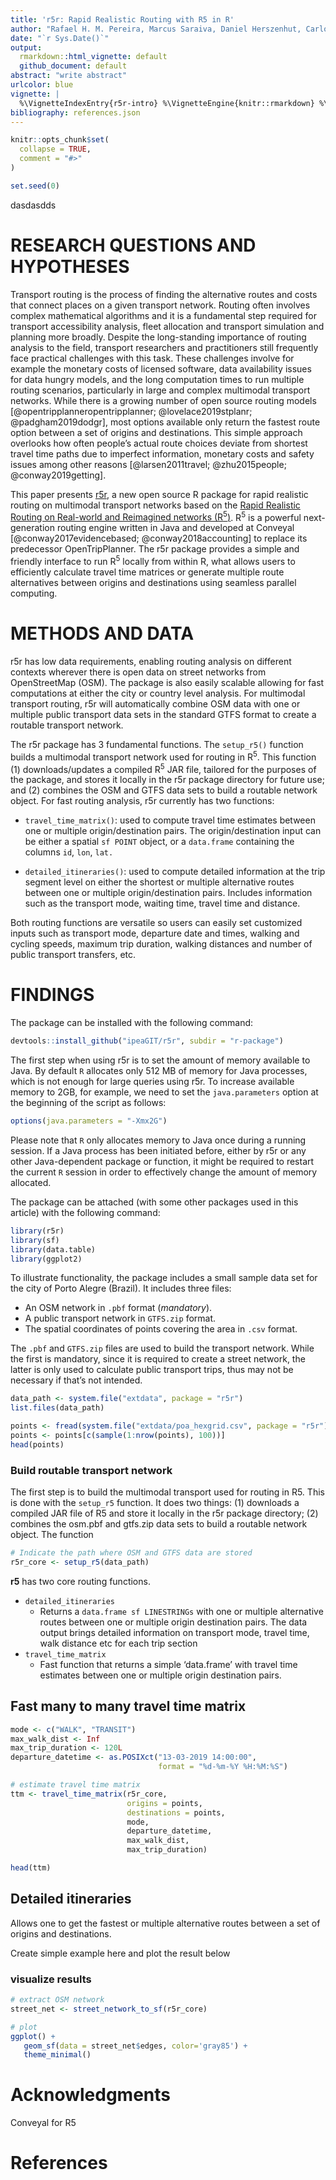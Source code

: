 ```yaml
---
title: 'r5r: Rapid Realistic Routing with R5 in R'
author: "Rafael H. M. Pereira, Marcus Saraiva, Daniel Herszenhut, Carlos Kaue Braga"
date: "`r Sys.Date()`"
output:
  rmarkdown::html_vignette: default
  github_document: default
abstract: "write abstract"
urlcolor: blue
vignette: |
  %\VignetteIndexEntry{r5r-intro} %\VignetteEngine{knitr::rmarkdown} %\VignetteEncoding{UTF-8}
bibliography: references.json
---
```


```r
knitr::opts_chunk$set(
  collapse = TRUE,
  comment = "#>"
)

set.seed(0)
```

<!-- Examples of similar papers -->
<!--  - https://transportfindings.org/article/8416-accessibility-toolbox-for-r-and-arcgis -->

<!--  - https://transportfindings.org/article/6945-dodgr-an-r-package-for-network-flow-aggregation -->

<!--  - https://joss.theoj.org/papers/10.21105/joss.01926 -->

dasdasdds

# RESEARCH QUESTIONS AND HYPOTHESES 

Transport routing is the process of finding the alternative routes and costs 
that connect places on a given transport network. Routing often involves complex
mathematical algorithms and it is a fundamental step required for transport
accessibility analysis, fleet allocation and transport simulation and planning
more broadly. Despite the long-standing importance of routing analysis to the 
field, transport researchers and practitioners still frequently face practical 
challenges with this task. These challenges involve for example the monetary 
costs of licensed software, data availability issues for data hungry models, and
the long computation times to run multiple routing scenarios, particularly in 
large and complex multimodal transport networks. While there is a growing number
of open source routing models [@opentripplanneropentripplanner; 
@lovelace2019stplanr; @padgham2019dodgr], most options available only return the
fastest route option between a set of origins and destinations. This simple
approach overlooks how often people's actual route choices deviate from shortest
travel time paths due to imperfect information, monetary costs and safety issues
among other reasons [@larsen2011travel; @zhu2015people; @conway2019getting].

This paper presents [r5r](https://ipeagit.github.io/r5r/), a new open source 
R package for rapid realistic routing on multimodal transport networks based on
the [Rapid Realistic Routing on Real-world and Reimagined networks (R<sup>5</sup>)](https://github.com/conveyal/r5). 
R<sup>5</sup> is a powerful next-generation routing engine written in Java and
developed at Conveyal [@conway2017evidencebased; @conway2018accounting] to
replace its predecessor OpenTripPlanner. The r5r package provides a simple and
friendly interface to run R<sup>5</sup> locally from within R, what allows users
to efficiently calculate travel time matrices or generate multiple route 
alternatives between origins and destinations using seamless parallel computing.

# METHODS AND DATA

r5r has low data requirements, enabling routing analysis on different contexts 
wherever there is open data on street networks from OpenStreetMap (OSM). The 
package is also easily scalable allowing for fast computations at either the 
city or country level analysis. For multimodal transport routing, r5r will 
automatically combine OSM data with one or multiple public transport data sets 
in the standard GTFS format to create a routable transport network.

The r5r package has 3 fundamental functions. The `setup_r5()` function builds a 
multimodal transport network used for routing in R<sup>5</sup>. This function 
(1) downloads/updates a compiled R<sup>5</sup> JAR file, tailored for the 
purposes of the package, and stores it locally in the r5r package directory for 
future use; and (2) combines the OSM and GTFS data sets to build a routable 
network object. For fast routing analysis, r5r currently has two functions:

- `travel_time_matrix()`: used to compute travel time estimates between one or 
multiple origin/destination pairs. The origin/destination input can be either a 
spatial `sf POINT` object, or a `data.frame` containing the columns `id`, `lon`, 
`lat.` 

- `detailed_itineraries()`:  used to compute detailed information at the trip 
segment level on either the shortest or multiple alternative routes between one
or multiple origin/destination pairs. Includes information such as the transport 
mode, waiting time, travel time and distance.

Both routing functions are versatile so users can easily set customized inputs
such as transport mode, departure date and times, walking and cycling speeds, 
maximum trip duration, walking distances and number of public transport 
transfers, etc.

# FINDINGS

The package can be installed with the following command:

```r
devtools::install_github("ipeaGIT/r5r", subdir = "r-package")
```

The first step when using r5r is to set the amount of memory available to Java. 
By default `R` allocates only 512 MB of memory for Java processes, which is not 
enough for large queries using r5r. To increase available memory to 2GB, for 
example, we need to set the `java.parameters` option at the beginning of the 
script as follows:

```r
options(java.parameters = "-Xmx2G")
```

Please note that `R` only allocates memory to Java once during a running 
session. If a Java process has been initiated before, either by r5r or any other 
Java-dependent package or function, it might be required to restart the current 
`R` session in order to effectively change the amount of memory allocated.

The package can be attached (with some other packages used in this article) with 
the following command:

```r
library(r5r)
library(sf)
library(data.table)
library(ggplot2)
```

To illustrate functionality, the package includes a small sample data set for 
the city of Porto Alegre (Brazil). It includes three files:

- An OSM network in `.pbf` format (*mandatory*).
- A public transport network in `GTFS.zip` format.
- The spatial coordinates of points covering the area in `.csv` format.

The `.pbf` and `GTFS.zip` files are used to build the transport network. While 
the first is mandatory, since it is required to create a street network, the 
latter is only used to calculate public transport trips, thus may not be 
necessary if that's not intended.

```r
data_path <- system.file("extdata", package = "r5r")
list.files(data_path)

points <- fread(system.file("extdata/poa_hexgrid.csv", package = "r5r"))
points <- points[c(sample(1:nrow(points), 100))]
head(points)
```


### Build routable transport network

The first step is to build the multimodal transport used for routing in R5. This
is done with the `setup_r5` function. It does two things: (1) downloads a compiled JAR file
of R5 and store it locally in the r5r package directory; (2) combines the osm.pbf and gtfs.zip data sets to build a routable network object. The function 

```r
# Indicate the path where OSM and GTFS data are stored
r5r_core <- setup_r5(data_path)
```

**r5** has two core routing functions.

- `detailed_itineraries`
   * Returns a `data.frame sf LINESTRINGs` with one or multiple alternative routes
   between one or multiple origin destination pairs. The data output brings 
   detailed information on transport mode, travel time, walk distance etc for 
   each trip section
 
- `travel_time_matrix`
   * Fast function that returns a simple 'data.frame' with travel time 
   estimates between one or multiple origin destination pairs.
   
   
## Fast many to many travel time matrix

```r
mode <- c("WALK", "TRANSIT")
max_walk_dist <- Inf
max_trip_duration <- 120L
departure_datetime <- as.POSIXct("13-03-2019 14:00:00",
                                 format = "%d-%m-%Y %H:%M:%S")

# estimate travel time matrix
ttm <- travel_time_matrix(r5r_core,
                          origins = points,
                          destinations = points,
                          mode,
                          departure_datetime,
                          max_walk_dist,
                          max_trip_duration)

head(ttm)
```

## Detailed itineraries

Allows one to get the fastest or multiple alternative routes between a set of
origins and destinations.

Create simple example here and plot the result below

### visualize results


```r
# extract OSM network
street_net <- street_network_to_sf(r5r_core)

# plot
ggplot() +
   geom_sf(data = street_net$edges, color='gray85') +
   theme_minimal()

```












# Acknowledgments

Conveyal for R5


# References




<!-- Rafa's notes -->
<!-- jean: #>-  mass of assumptions regarding decision-making and routing (Miller, 2018).  -->
<!-- Haugen, 2011; Schwanen, 2008 -->

<!-- Miller, E.J., 2018. Accessibility: measurement and application in transportation planning. Transp. Rev. 38, #>551–555. https://doi.org/10.1080/01441647.2018.1492778 -->

<!-- This article presents **r5r**, a new open-source `R` package for rapid  -->
<!-- realistic routing on multimodal transport networks. -->
